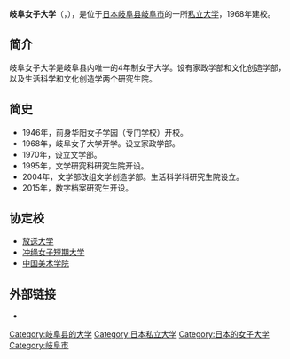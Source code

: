 {{Unreferenced|time=2020-12-18T12:43:58+00:00}}
{{Infobox university
| 名称 = 岐阜女子大学
| image = Gifu Woman's Univ2.jpg
| established = 1968年
| 类型 = 私立大学
| location = {{日本}}[[岐阜县|岐阜县]][[岐阜市|岐阜市]]太郎丸80
| website = {{official}}
}}
'''岐阜女子大学'''（{{lang-ja|岐阜女子大学}}，{{lang-en|Gifu Women's University}}），是位于[[日本|日本]][[岐阜县|岐阜县]][[岐阜市|岐阜市]]的一所[[私立大学|私立大学]]，1968年建校。

==简介==
岐阜女子大学是岐阜县内唯一的4年制女子大学。设有家政学部和文化创造学部，以及生活科学和文化创造学两个研究生院。

==简史==
*1946年，前身华阳女子学园（专门学校）开校。
*1968年，岐阜女子大学开学。设立家政学部。
*1970年，设立文学部。
*1995年，文学研究科研究生院开设。
*2004年，文学部改组文学创造学部。生活科学科研究生院设立。
*2015年，数字档案研究生开设。

==协定校==
*[[放送大学|放送大学]]
*[[冲绳女子短期大学|冲绳女子短期大学]]
*[[中国美术学院|中国美术学院]]

==外部链接==
{{commonscat}}
*{{official}}

{{coord|display=title}}
{{normdaten}}
{{DEFAULTSORT:}}
[[Category:岐阜县的大学|Category:岐阜县的大学]]
[[Category:日本私立大学|Category:日本私立大学]]
[[Category:日本的女子大学|Category:日本的女子大学]]
[[Category:岐阜市|Category:岐阜市]]